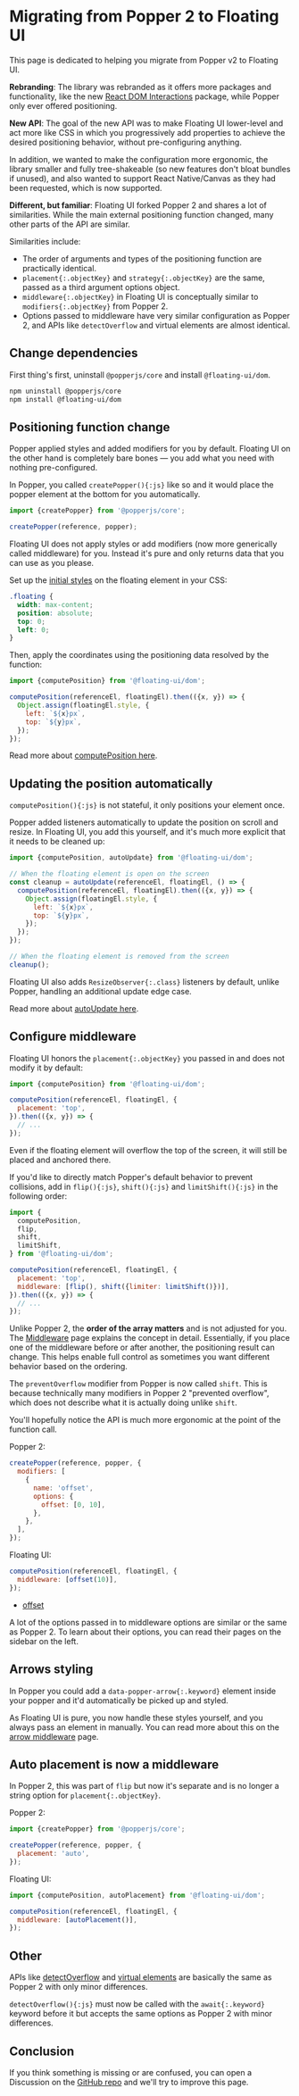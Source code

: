 # Migrating from Popper 2 to Floating UI

This page is dedicated to helping you migrate from Popper v2 to
Floating UI.

**Rebranding**: The library was rebranded as it offers more
packages and functionality, like the new
[React DOM Interactions](/docs/react-dom-interactions) package,
while Popper only ever offered positioning.

**New API**: The goal of the new API was to make Floating UI
lower-level and act more like CSS in which you progressively add
properties to achieve the desired positioning behavior, without
pre-configuring anything.

In addition, we wanted to make the configuration more ergonomic,
the library smaller and fully tree-shakeable (so new features
don't bloat bundles if unused), and also wanted to support React
Native/Canvas as they had been requested, which is now supported.

**Different, but familiar**: Floating UI forked Popper 2 and
shares a lot of similarities. While the main external positioning
function changed, many other parts of the API are similar.

Similarities include:

- The order of arguments and types of the positioning function
  are practically identical.
- `placement{:.objectKey}` and `strategy{:.objectKey}` are the
  same, passed as a third argument options object.
- `middleware{:.objectKey}` in Floating UI is conceptually
  similar to `modifiers{:.objectKey}` from Popper 2.
- Options passed to middleware have very similar configuration as
  Popper 2, and APIs like `detectOverflow` and virtual elements
  are almost identical.

## Change dependencies

First thing's first, uninstall `@popperjs/core` and install
`@floating-ui/dom`.

```diff
npm uninstall @popperjs/core
npm install @floating-ui/dom
```

## Positioning function change

Popper applied styles and added modifiers for you by default.
Floating UI on the other hand is completely bare bones — you add
what you need with nothing pre-configured.

In Popper, you called `createPopper(){:js}` like so and it would
place the popper element at the bottom for you automatically.

```js
import {createPopper} from '@popperjs/core';

createPopper(reference, popper);
```

Floating UI does not apply styles or add modifiers (now more
generically called middleware) for you. Instead it's pure and
only returns data that you can use as you please.

Set up the [initial styles](/docs/computePosition#initial-layout)
on the floating element in your CSS:

```css
.floating {
  width: max-content;
  position: absolute;
  top: 0;
  left: 0;
}
```

Then, apply the coordinates using the positioning data resolved
by the function:

```js
import {computePosition} from '@floating-ui/dom';

computePosition(referenceEl, floatingEl).then(({x, y}) => {
  Object.assign(floatingEl.style, {
    left: `${x}px`,
    top: `${y}px`,
  });
});
```

Read more about [computePosition here](/docs/computePosition).

## Updating the position automatically

`computePosition(){:js}` is not stateful, it only positions your
element once.

Popper added listeners automatically to update the position on
scroll and resize. In Floating UI, you add this yourself, and
it's much more explicit that it needs to be cleaned up:

```js
import {computePosition, autoUpdate} from '@floating-ui/dom';

// When the floating element is open on the screen
const cleanup = autoUpdate(referenceEl, floatingEl, () => {
  computePosition(referenceEl, floatingEl).then(({x, y}) => {
    Object.assign(floatingEl.style, {
      left: `${x}px`,
      top: `${y}px`,
    });
  });
});

// When the floating element is removed from the screen
cleanup();
```

Floating UI also adds `ResizeObserver{:.class}` listeners by
default, unlike Popper, handling an additional update edge case.

Read more about [autoUpdate here](/docs/autoUpdate).

## Configure middleware

Floating UI honors the `placement{:.objectKey}` you passed in and
does not modify it by default:

```js
import {computePosition} from '@floating-ui/dom';

computePosition(referenceEl, floatingEl, {
  placement: 'top',
}).then(({x, y}) => {
  // ...
});
```

Even if the floating element will overflow the top of the screen,
it will still be placed and anchored there.

If you'd like to directly match Popper's default behavior to
prevent collisions, add in `flip(){:js}`, `shift(){:js}` and
`limitShift(){:js}` in the following order:

```js
import {
  computePosition,
  flip,
  shift,
  limitShift,
} from '@floating-ui/dom';

computePosition(referenceEl, floatingEl, {
  placement: 'top',
  middleware: [flip(), shift({limiter: limitShift()})],
}).then(({x, y}) => {
  // ...
});
```

Unlike Popper 2, the **order of the array matters** and is not
adjusted for you. The [Middleware](/docs/middleware) page
explains the concept in detail. Essentially, if you place one of
the middleware before or after another, the positioning result
can change. This helps enable full control as sometimes you want
different behavior based on the ordering.

The `preventOverflow` modifier from Popper is now called `shift`.
This is because technically many modifiers in Popper 2 "prevented
overflow", which does not describe what it is actually doing
unlike `shift`.

You'll hopefully notice the API is much more ergonomic at the
point of the function call.

Popper 2:

```js
createPopper(reference, popper, {
  modifiers: [
    {
      name: 'offset',
      options: {
        offset: [0, 10],
      },
    },
  ],
});
```

Floating UI:

```js
computePosition(referenceEl, floatingEl, {
  middleware: [offset(10)],
});
```

- [offset](/docs/offset)

A lot of the options passed in to middleware options are similar
or the same as Popper 2. To learn about their options, you can
read their pages on the sidebar on the left.

## Arrows styling

In Popper you could add a `data-popper-arrow{:.keyword}` element
inside your popper and it'd automatically be picked up and
styled.

As Floating UI is pure, you now handle these styles yourself, and
you always pass an element in manually. You can read more about
this on the [arrow middleware](/docs/arrow) page.

## Auto placement is now a middleware

In Popper 2, this was part of `flip` but now it's separate and is
no longer a string option for `placement{:.objectKey}`.

Popper 2:

```js
import {createPopper} from '@popperjs/core';

createPopper(reference, popper, {
  placement: 'auto',
});
```

Floating UI:

```js
import {computePosition, autoPlacement} from '@floating-ui/dom';

computePosition(referenceEl, floatingEl, {
  middleware: [autoPlacement()],
});
```

## Other

APIs like [detectOverflow](/docs/detectOverflow) and
[virtual elements](/docs/virtual-elements) are basically the same
as Popper 2 with only minor differences.

`detectOverflow(){:js}` must now be called with the
`await{:.keyword}` keyword before it but accepts the same options
as Popper 2 with minor differences.

## Conclusion

If you think something is missing or are confused, you can open a
Discussion on the
[GitHub repo](https://github.com/floating-ui/floating-ui) and
we'll try to improve this page.
